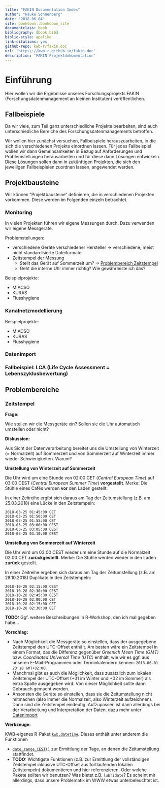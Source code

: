 ```yaml
---
title: "FAKIN Documentation Index"
author: "Hauke Sonnenberg"
date: "2018-06-04"
site: bookdown::bookdown_site
documentclass: book
bibliography: [book.bib]
biblio-style: apalike
link-citations: yes
github-repo: kwb-r/fakin.doc
url: 'https\://kwb-r.github.io/fakin.doc'
description: "FAKIN Projektdokumentation"
---
```


# Einführung

Hier wollen wir die Ergebnisse unseres Forschungsprojekts FAKIN 
(Forschungsdatenmanagement an kleinen Instituten) veröffentlichen.

## Fallbeispiele

Da wir viele, zum Teil ganz unterschiedliche Projekte bearbeiten, sind auch 
unterschiedliche Bereiche des Forschungsdatenmanagements betroffen.

Wir wollen hier zunächst versuchen, Fallbeispiele herauszuarbeiten, in die sich
die verschiedenen Projekte einordnen lassen. Für jedes Fallbeispiel wollen wir
dann Gemeinsamkeiten in Bezug auf Anforderungen und Problemstellungen
herausarbeiten und für diese dann Lösungen entwickeln. Diese Lösungen sollen 
dann in zukünftigen Projekten, die sich den jeweiligen Fallbeispielen 
zuordnen lassen, angewendet werden.

## Projektbausteine

Wir können "Projektbausteine" definieren, die in verschiedenen Projekten
vorkommen. Diese werden im Folgenden einzeln betrachtet.

### Monitoring

In vielen Projekten führen wir eigene Messungen durch. Dazu verwenden wir 
eigene Messgeräte.

Problemstellungen:

* verschiedene Geräte verschiedener Hersteller -> verschiedene, meist nicht
  standardisierte Dateiformate
* Zeitstempel der Messung
    + Stellt das Gerät auf Sommerzeit um? 
    -> [Problembereich Zeitstempel](#zeitstempel)
    + Geht die interne Uhr immer richtig? Wie gewährleiste ich das?

Beispielprojekte:

- MIACSO
- KURAS
- Flusshygiene

### Kanalnetzmodellierung

Beispielprojekte:

- MIACSO
- KURAS
- Flusshygiene

### Datenimport {#datenimport}

### Fallbeispiel: LCA (Life Cycle Assessment = Lebenszyklusbewertung)

## Problembereiche

### Zeitstempel {#zeitstempel}

**Frage:**

Wie stellen wir die Messgeräte ein? Sollen sie die Uhr automatisch umstellen 
oder nicht?

**Diskussion:**

Aus Sicht der Datenverarbeitung bereitet uns die Umstellung von Winterzeit 
(= Normalzeit) auf Sommerzeit und von Sommerzeit auf Winterzeit immer wieder
Schwierigkeiten. Warum? 

**Umstellung von Winterzeit auf Sommerzeit**

Die Uhr wird um eine Stunde von 02:00 CET (*Central European Time*) auf 
03:00 CEST (*Central European Summer Time*) **vorgestellt**. 
Merke: Die Stühle eines Cafés werden **vor** den Laden gestellt.

In einer Zeitreihe ergibt sich daraus am Tag der Zeitumstellung (z.B. am 
25.03.2018) eine Lücke in den Zeitstempeln:

```
2018-03-25 01:45:00 CET
2018-03-25 01:50:00 CET
2018-03-25 01:55:00 CET
2018-03-25 03:00:00 CEST
2018-03-25 03:05:00 CEST
2018-03-25 03:10:00 CEST
```

**Umstellung von Sommerzeit auf Winterzeit** 

Die Uhr wird um 03:00 CEST wieder um eine Stunde auf die Normalzeit 02:00 CET **zurückgestellt**. 
Merke: Die Stühle werden wieder in den Laden **zurück** gestellt.

In einer Zeitreihe ergeben sich daraus am Tag der Zeitumstellung 
(z.B. am 28.10.2018) Duplikate in den Zeitstempeln:

```
2018-10-28 02:15:00 CEST
2018-10-28 02:30:00 CEST
2018-10-28 02:45:00 CEST
2018-10-28 02:00:00 CET
2018-10-28 02:15:00 CET
2018-10-28 02:30:00 CET 
```

**TODO:** Ggf. weitere Beschreibungen in R-Workshop, den ich mal gegeben habe...

**Vorschlag:**

- Nach Möglichkeit die Messgeräte so einstellen, dass der ausgegebene 
  Zeitstempel den UTC-Offset enthält. Am besten wäre ein Zeitstempel in einem
  Format, das die Differenz gegenüber *Greenich Mean Time (GMT)* bzw. 
  *Coordinated Universal Time (UTC)* enthält, wie wir es ggf. aus unseren 
  E-Mail-Programmen oder Terminkalendern kennen: `2018-06-01 23:18 GMT+02:00`.
- Manchmal gibt es auch die Möglichkeit, dass zusätzlich zum lokalen Zeitstempel
  der UTC-Offset (+01 im Winter und +02 im Sommer) als extra Spalte ausgegeben 
  wird. Von dieser Möglichkeit sollte dann Gebrauch gemacht werden.
- Ansonsten die Geräte so einstellen, dass sie die Zeitumstellung nicht 
  mitmachen (also immer die Normalzeit, also Winterzeit aufzeichnen). Dann sind 
  die Zeitstempel eindeutig. Aufzupassen ist dann allerdings bei der 
  Verarbeitung und Interpretation der Daten, dazu mehr unter 
  [Datenimport](#datenimport)

**Werkzeuge:**

KWB-eigenes R-Paket [`kwb.datetime`](https://kwb-r.github.io/kwb.datetime/dev). 
Dieses enthält unter anderem die Funktionen

- [`date_range_CEST()`](https://kwb-r.github.io/kwb.datetime/dev/reference/date_range_CEST.html)
  zur Ermittlung der Tage, an denen die Zeitumstellung stattfindet.
- **TODO:** Wichtigste Funktionen (z.B. zur Ermittlung der vollständigen 
  Zeitstempel inklusive UTC-Offset aus fortlaufenden lokalen Zeitstempeln)
  dokumentieren und hier referenzieren. Oder welche Pakete sollten wir benutzen?
  Was bietet z.B. `lubridate`? Es scheint mir allerdings, dass unsere 
  Problematik im WWW etwas unterbeleuchtet ist. 
  